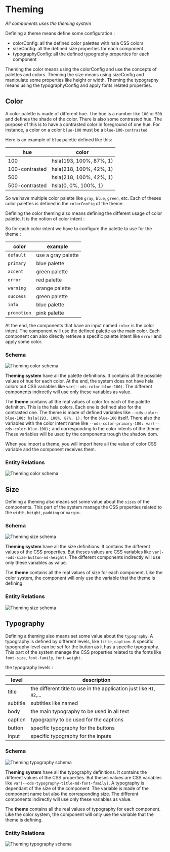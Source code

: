 
# Theming
_All components uses the theming system_

Defining a theme means define some configuration :
- colorConfig: all the defined color palettes with hsla CSS colors
- sizeConfig: all the defined size properties for each component
- typographyConfig: all the defined typography properties for each component

Theming the color means using the colorConfig and use the concepts of palettes and colors.
Theming the size means using sizeConfig and manipulate some properties like height or width.
Theming the typography means using the typographyConfig and apply fonts related properties.

## Color

A color palette is made of different hue.
The hue is a number like `100` or `500` and defines the shade of the color.
There is also some contrasted hue. The purpose of this is to have a contrasted color in foreground of one hue.
For instance, a color on a color `blue-100` must be a `blue-100-contrasted`.

Here is an example of `blue` palette defined like this:

| hue            | color                   |
|----------------|-------------------------|
| 100            | hsla(193, 100%, 87%, 1) |
| 100-contrasted | hsla(218, 100%, 42%, 1) |
| 500            | hsla(218, 100%, 42%, 1) |
| 500-contrasted | hsla(0, 0%, 100%, 1)    |

So we have multiple color palette like `gray`, `blue`, `green`, etc.
Each of theses color palettes is defined in the `colorConfig` of the theme.

Defining the color theming also means defining the different usage of color palette.
It is the notion of color intent :

<OdsThemeColorIntents />

So for each color intent we have to configure the palette to use for the theme :

| color       | example            |
|-------------|--------------------|
| `default`   | use a gray palette |
| `primary`   | blue palette       |
| `accent`    | green palette      |
| `error`     | red palette        |
| `warning`   | orange palette     |
| `success`   | green palette      |
| `info`      | blue palette       |
| `promotion` | pink palette       |

At the end, the components that have an input named `color` is the color intent.
The component will use the defined palette as the main color.
Each component can also directly retrieve a specific palette intent like `error` and apply some color.


### Schema

![Theming color schema](specifications/theming/theming-color-schema.png)

**Theming system** have all the palette definitions.
It contains all the possible values of hue for each color.
At the end, the system does not have hsla colors but CSS variables like `var(--ods-color-blue-100)`.
The different components indirectly will use only these variables as value.

The **theme** contains all the real values of color for each of the palette definition.
This is the hsla colors. Each one is defined also for the contrasted one.
The theme is made of defined variables like `--ods-color-blue-100: hsla(193, 100%, 87%, 1);` for the `blue-100` itself.
There also the variables with the color intent name like `--ods-color-primary-100: var(--ods-color-blue-100);`
and corresponding to the color intents of the theme.
These variables will be used by the components trough the shadow dom.

When you import a theme, you will import here all the value of color CSS variable and the component receives them.


### Entity Relations

![Theming color schema](specifications/theming/theming-color-relations.png)


## Size

Defining a theming also means set some value about the `sizes` of the components.
This part of the system manage the CSS properties related to the `width`, `height`, `padding` or `margin`.

### Schema

![Theming size schema](specifications/theming/theming-size-schema.png)

**Theming system** have all the size definitions.
It contains the different values of the CSS properties.
But theses values are CSS variables like `var(--ods-size-button-md-height)`.
The different components indirectly will use only these variables as value.

The **theme** contains all the real values of size for each component.
Like the color system, the component will only use the variable that the theme is defining.

### Entity Relations

![Theming size schema](specifications/theming/theming-size-relations.png)

## Typography

Defining a theming also means set some value about the `typography`.
A typography is defined by different levels, like `title`, `caption`.
A specific typography level can be set for the button as it has a specific typography.
This part of the system manage the CSS properties related to the fonts like `font-size`,
`font-family`, `font-weight`.

the typography levels :

| level    | description                                                            |
|----------|------------------------------------------------------------------------|
| title    | the different title to use in the application just like `H1`, `H2`,... |
| subtitle | subtitles like named                                                   |
| body     | the main typography to be used in all text                             |
| caption  | typography to be used for the captions                                 |
| button   | specific typography for the buttons                                    |
| input    | specific typography for the inputs                                     |

### Schema

![Theming typography schema](specifications/theming/theming-typography-schema.png)

**Theming system** have all the typography definitions.
It contains the different values of the CSS properties.
But theses values are CSS variables like `var(--ods-typography-title-md-font-family)`.
A typography is dependant of the size of the component.
The variable is made of the component name but also the corresponding size.
The different components indirectly will use only these variables as value.

The **theme** contains all the real values of typography for each component.
Like the color system, the component will only use the variable that the theme is defining.

### Entity Relations

![Theming typography schema](specifications/theming/theming-typography-relations.png)
